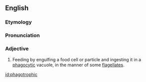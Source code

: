 ==English==
===Etymology===

{{suffix|phagotrophy|ic}}
===Pronunciation===
{{rfp}}

===Adjective===
{{en-adj|-}}

# {{microbiology}} Feeding by engulfing a food cell or particle and ingesting it in a [[phagocytic]] vacuole, in the manner of some [[flagellate]]s.

[[id:phagotrophic]]